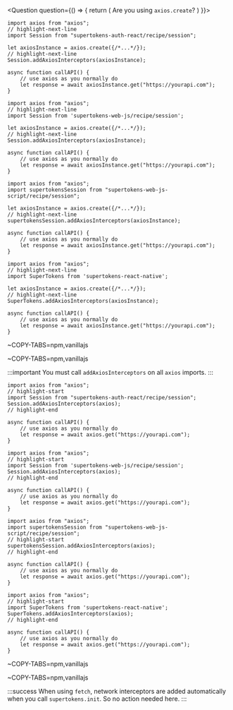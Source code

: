 

<Question
    question="Do you use axios on your frontend?">
<Answer title="Yes">

<Question
    question={() => {
            return (
                <span>Are you using <code>axios.create</code>?</span>
            )
        }}>
<Answer title="Yes">

<FrontendSDKTabs>
<TabItem value="reactjs">

```tsx
import axios from "axios";
// highlight-next-line
import Session from "supertokens-auth-react/recipe/session";

let axiosInstance = axios.create({/*...*/});
// highlight-next-line
Session.addAxiosInterceptors(axiosInstance);

async function callAPI() {
    // use axios as you normally do
    let response = await axiosInstance.get("https://yourapi.com");
}
```

</TabItem>
<TabItem value="vanillajs">

<NpmOrScriptTabs>
<TabItem value="npm">

```tsx
import axios from "axios";
// highlight-next-line
import Session from 'supertokens-web-js/recipe/session';

let axiosInstance = axios.create({/*...*/});
// highlight-next-line
Session.addAxiosInterceptors(axiosInstance);

async function callAPI() {
    // use axios as you normally do
    let response = await axiosInstance.get("https://yourapi.com");
}
```

</TabItem>
<TabItem value="script">

```tsx
import axios from "axios";
import supertokensSession from "supertokens-web-js-script/recipe/session";

let axiosInstance = axios.create({/*...*/});
// highlight-next-line
supertokensSession.addAxiosInterceptors(axiosInstance);

async function callAPI() {
    // use axios as you normally do
    let response = await axiosInstance.get("https://yourapi.com");
}
```

</TabItem>
</NpmOrScriptTabs>

</TabItem>
<TabItem value="react-native">

```tsx
import axios from "axios";
// highlight-next-line
import SuperTokens from 'supertokens-react-native';

let axiosInstance = axios.create({/*...*/});
// highlight-next-line
SuperTokens.addAxiosInterceptors(axiosInstance);

async function callAPI() {
    // use axios as you normally do
    let response = await axiosInstance.get("https://yourapi.com");
}
```

</TabItem>

<TabItem value="angular">

~COPY-TABS=npm,vanillajs

</TabItem>

<TabItem value="vue">

~COPY-TABS=npm,vanillajs

</TabItem>

</FrontendSDKTabs>

</Answer>
<Answer title="No">

:::important
You must call `addAxiosInterceptors` on all `axios` imports.
:::

<FrontendSDKTabs>
<TabItem value="reactjs">

```tsx
import axios from "axios";
// highlight-start
import Session from "supertokens-auth-react/recipe/session";
Session.addAxiosInterceptors(axios);
// highlight-end

async function callAPI() {
    // use axios as you normally do
    let response = await axios.get("https://yourapi.com");
}
```

</TabItem>
<TabItem value="vanillajs">

<NpmOrScriptTabs>
<TabItem value="npm">

```tsx
import axios from "axios";
// highlight-start
import Session from 'supertokens-web-js/recipe/session';
Session.addAxiosInterceptors(axios);
// highlight-end

async function callAPI() {
    // use axios as you normally do
    let response = await axios.get("https://yourapi.com");
}
```

</TabItem>
<TabItem value="script">

```tsx
import axios from "axios";
import supertokensSession from "supertokens-web-js-script/recipe/session";
// highlight-start
supertokensSession.addAxiosInterceptors(axios);
// highlight-end

async function callAPI() {
    // use axios as you normally do
    let response = await axios.get("https://yourapi.com");
}
```

</TabItem>
</NpmOrScriptTabs>

</TabItem>
<TabItem value="react-native">

```tsx
import axios from "axios";
// highlight-start
import SuperTokens from 'supertokens-react-native';
SuperTokens.addAxiosInterceptors(axios);
// highlight-end

async function callAPI() {
    // use axios as you normally do
    let response = await axios.get("https://yourapi.com");
}
```

</TabItem>

<TabItem value="angular">

~COPY-TABS=npm,vanillajs

</TabItem>


<TabItem value="vue">

~COPY-TABS=npm,vanillajs

</TabItem>

</FrontendSDKTabs>

</Answer>
</Question>

</Answer>
<Answer title="No">

:::success
When using `fetch`, network interceptors are added automatically when you call `supertokens.init`. So no action needed here.
:::

</Answer>
</Question>
